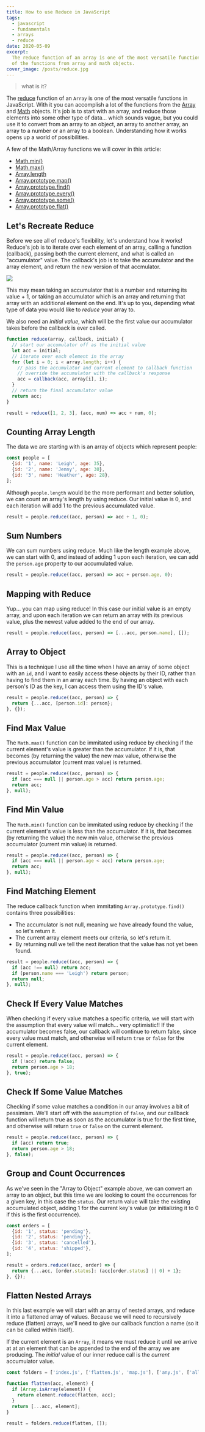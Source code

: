 ```yaml
---
title: How to use Reduce in JavaScript
tags:
  - javascript
  - fundamentals
  - arrays
  - reduce
date: 2020-05-09
excerpt:
  The reduce function of an array is one of the most versatile functions in JavaScript. With it you can accomplish a lot
  of the functions from array and math objects.
cover_image: /posts/reduce.jpg
---
```


> what is it?

The [reduce](https://developer.mozilla.org/en-US/docs/Web/JavaScript/Reference/Global_Objects/Array/reduce) function of
an `Array` is one of the most versatile functions in JavaScript. With it you can accomplish a lot of the functions from
the [Array](https://developer.mozilla.org/en-US/docs/Web/JavaScript/Reference/Global_Objects/Array) and
[Math](https://developer.mozilla.org/en-US/docs/Web/JavaScript/Reference/Global_Objects/Math) objects. It's job is to
start with an array, and reduce those elements into some other type of data... which sounds vague, but you could use it
to convert from an array to an object, an array to another array, an array to a number or an array to a boolean.
Understanding how it works opens up a world of possibilities.

<YouTube id="NiLUGy1Mh4U" />

A few of the Math/Array functions we will cover in this article:

- [Math.min()](https://developer.mozilla.org/en-US/docs/Web/JavaScript/Reference/Global_Objects/Math/min)
- [Math.max()](https://developer.mozilla.org/en-US/docs/Web/JavaScript/Reference/Global_Objects/Math/max)
- [Array.length](https://developer.mozilla.org/en-US/docs/Web/JavaScript/Reference/Global_Objects/Array/length)
- [Array.prototype.map()](https://developer.mozilla.org/en-US/docs/Web/JavaScript/Reference/Global_Objects/Array/map)
- [Array.prototype.find()](https://developer.mozilla.org/en-US/docs/Web/JavaScript/Reference/Global_Objects/Array/find)
- [Array.prototype.every()](https://developer.mozilla.org/en-US/docs/Web/JavaScript/Reference/Global_Objects/Array/every)
- [Array.prototype.some()](https://developer.mozilla.org/en-US/docs/Web/JavaScript/Reference/Global_Objects/Array/some)
- [Array.prototype.flat()](https://developer.mozilla.org/en-US/docs/Web/JavaScript/Reference/Global_Objects/Array/flat)

## Let's Recreate Reduce

Before we see all of reduce's flexibility, let's understand how it works! Reduce's job is to iterate over each element
of an array, calling a function (callback), passing both the current element, and what is called an "accumulator" value.
The callback's job is to take the accumulator and the array element, and return the new version of that accmulator.

<Image src="/posts/reduce.jpg" width={1703} height={980} />

This may mean taking an accumulator that is a number and returning its value + 1, or taking an accumulator which is an
array and returning that array with an additional element on the end. It's up to you, depending what type of data you
would like to _reduce_ your array to.

We also need an _initial value_, which will be the first value our accumulator takes before the callback is ever called.

```js
function reduce(array, callback, initial) {
  // start our accumulator off as the initial value
  let acc = initial;
  // iterate over each element in the array
  for (let i = 0; i < array.length; i++) {
    // pass the accumulator and current element to callback function
    // override the accumulator with the callback's response
    acc = callback(acc, array[i], i);
  }
  // return the final accumulator value
  return acc;
}

result = reduce([1, 2, 3], (acc, num) => acc + num, 0);
```

## Counting Array Length

The data we are starting with is an array of objects which represent people:

```js
const people = [
  {id: '1', name: 'Leigh', age: 35},
  {id: '2', name: 'Jenny', age: 30},
  {id: '3', name: 'Heather', age: 28},
];
```

Although `people.length` would be the more performant and better solution, we can count an array's length by using
reduce. Our initial value is 0, and each iteration will add 1 to the previous accumulated value.

```js
result = people.reduce((acc, person) => acc + 1, 0);
```

## Sum Numbers

We can sum numbers using reduce. Much like the length example above, we can start with 0, and instead of adding 1 upon
each iteration, we can add the `person.age` property to our accumulated value.

```js
result = people.reduce((acc, person) => acc + person.age, 0);
```

## Mapping with Reduce

Yup... you can map using reduce! In this case our initial value is an empty array, and upon each iteration we can return
an array with its previous value, plus the newest value added to the end of our array.

```js
result = people.reduce((acc, person) => [...acc, person.name], []);
```

## Array to Object

This is a technique I use all the time when I have an array of some object with an `id`, and I want to easily access
these objects by their ID, rather than having to find them in an array each time. By having an object with each person's
ID as the key, I can access them using the ID's value.

```js
result = people.reduce((acc, person) => {
  return {...acc, [person.id]: person};
}, {});
```

## Find Max Value

The `Math.max()` function can be immitated using reduce by checking if the current element's value is greater than the
accumulator. If it is, that becomes (by returning the value) the new max value, otherwise the previous accumulator
(current max value) is returned.

```js
result = people.reduce((acc, person) => {
  if (acc === null || person.age > acc) return person.age;
  return acc;
}, null);
```

## Find Min Value

The `Math.min()` function can be immitated using reduce by checking if the current element's value is less than the
accumulator. If it is, that becomes (by returning the value) the new min value, otherwise the previous accumulator
(current min value) is returned.

```js
result = people.reduce((acc, person) => {
  if (acc === null || person.age < acc) return person.age;
  return acc;
}, null);
```

## Find Matching Element

The reduce callback function when immitating `Array.prototype.find()` contains three possibilities:

- The accumulator is not null, meaning we have already found the value, so let's return it.
- The current array element meets our criteria, so let's return it.
- By returning null we tell the next iteration that the value has not yet been found.

```js
result = people.reduce((acc, person) => {
  if (acc !== null) return acc;
  if (person.name === 'Leigh') return person;
  return null;
}, null);
```

## Check If Every Value Matches

When checking if every value matches a specific criteria, we will start with the assumption that every value will
match... very optimistic!! If the accumulator becomes false, our callback will continue to return false, since every
value must match, and otherwise will return `true` or `false` for the current element.

```js
result = people.reduce((acc, person) => {
  if (!acc) return false;
  return person.age > 18;
}, true);
```

## Check If Some Value Matches

Checking if some value matches a condition in our array involves a bit of pessimism. We'll start off with the assumption
of `false`, and our callback function will return true as soon as the accumulator is true for the first time, and
otherwise will return `true` or `false` on the current element.

```js
result = people.reduce((acc, person) => {
  if (acc) return true;
  return person.age > 18;
}, false);
```

## Group and Count Occurrences

As we've seen in the "Array to Object" example above, we can convert an array to an object, but this time we are looking
to count the occurrences for a given key, in this case the `status`. Our return value will take the existing accumulated
object, adding 1 for the current key's value (or initializing it to 0 if this is the first occurrence).

```js
const orders = [
  {id: '1', status: 'pending'},
  {id: '2', status: 'pending'},
  {id: '3', status: 'cancelled'},
  {id: '4', status: 'shipped'},
];

result = orders.reduce((acc, order) => {
  return {...acc, [order.status]: (acc[order.status] || 0) + 1};
}, {});
```

## Flatten Nested Arrays

In this last example we will start with an array of nested arrays, and reduce it into a flattened array of values.
Because we will need to recursively reduce (flatten) arrays, we'll need to give our callback function a name (so it can
be called within itself).

If the current element is an `Array`, it means we must reduce it until we arrive at at an element that can be appended
to the end of the array we are producing. The _initial_ value of our inner reduce call is the _current_ accumulator
value.

```js
const folders = ['index.js', ['flatten.js', 'map.js'], ['any.js', ['all.js', 'count.js']]];

function flatten(acc, element) {
  if (Array.isArray(element)) {
    return element.reduce(flatten, acc);
  }
  return [...acc, element];
}

result = folders.reduce(flatten, []);
```
